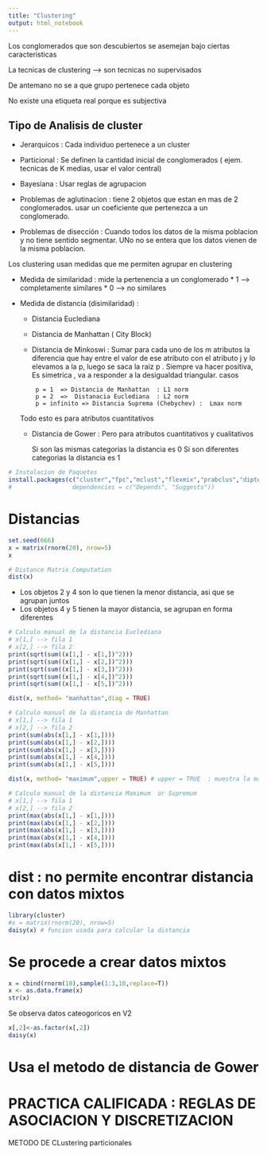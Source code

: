 ```yaml
---
title: "Clustering"
output: html_notebook
---
```


Los conglomerados que son descubiertos se asemejan bajo ciertas caracteristicas

La tecnicas de clustering --> son tecnicas no supervisados

De antemano no se a que grupo pertenece cada objeto 

No existe una etiqueta real porque es subjectiva 

Tipo de Analisis de cluster
---------------------------

- Jerarquicos : Cada individuo pertenece a un cluster 
- Particional : Se definen la cantidad inicial de conglomerados ( ejem. tecnicas de K medias, usar el valor central)
- Bayesiana : Usar reglas de agrupacion


- Problemas de aglutinacion : tiene 2 objetos que estan en mas de 2 conglomerados. usar un coeficiente que pertenezca a un conglomerado.

- Problemas de disección : Cuando todos los datos de la misma poblacion y no tiene sentido segmentar. UNo no se entera que los datos vienen de la misma poblacion.


Los clustering usan medidas que me permiten agrupar en clustering

- Medida de similaridad : mide la pertenencia a un conglomerado
      * 1 --> completamente similares
      * 0 --> no similares
     
- Medida de distancia (disimilaridad) : 
  - Distancia Euclediana                            
  - Distancia de Manhattan ( City Block)
  - Distancia de Minkoswi : Sumar  para cada uno de los m atributos la diferencia que hay entre el valor de ese atributo con el atributo j y lo elevamos a la p, luego se saca la raiz p .  Siempre va hacer positiva, Es simetrica , va a responder a la desigualdad triangular. casos
  
         p = 1  => Distancia de Manhattan  : L1 norm
         p = 2  =>  Distanacia Euclediana  : L2 norm
         p = infinito => Distancia Suprema (Chebychev) :  Lmax norm
  
   Todo esto es para atributos cuantitativos
   
  - Distancia de Gower : Pero para atributos cuantitativos y cualitativos  

      Si son las mismas categorias la distancia es 0
      Si son diferentes categorias la distancia es 1

  
```r
# Instalacion de Paquetes
install.packages(c("cluster","fpc","mclust","flexmix","prabclus","diptest","trimcluster","plyr","modeltools","mvtnorm","robustbase","kernlab"),dependencies = c("Depends"))
#                 dependencies = c("Depends", "Suggests"))

```

#########################################################
#  Distancias                                           #
#########################################################

```r
set.seed(666)
x = matrix(rnorm(20), nrow=5)
x

```

```r
# Distance Matrix Computation
dist(x)
```
- Los objetos 2 y 4 son lo que tienen la menor distancia, asi que se agrupan juntos
- Los objetos 4 y 5 tienen la mayor distancia, se agrupan en forma diferentes
```r
# Calculo manual de la distancia Euclediana
# x[1,] --> fila 1
# x[2,] --> fila 2
print(sqrt(sum((x[1,] - x[1,])^2)))
print(sqrt(sum((x[1,] - x[2,])^2)))
print(sqrt(sum((x[1,] - x[3,])^2)))
print(sqrt(sum((x[1,] - x[4,])^2)))
print(sqrt(sum((x[1,] - x[5,])^2)))

```

```r
dist(x, method= "manhattan",diag = TRUE)
```
```r
# Calculo manual de la distancia de Manhattan
# x[1,] --> fila 1
# x[2,] --> fila 2
print(sum(abs(x[1,] - x[1,])))
print(sum(abs(x[1,] - x[2,])))
print(sum(abs(x[1,] - x[3,])))
print(sum(abs(x[1,] - x[4,])))
print(sum(abs(x[1,] - x[5,])))
```

```r
dist(x, method= "maximum",upper = TRUE) # upper = TRUE  : muestra la matrix completa
```
```r
# Calculo manual de la distancia Maximum  or Supremum
# x[1,] --> fila 1
# x[2,] --> fila 2
print(max(abs(x[1,] - x[1,])))
print(max(abs(x[1,] - x[2,])))
print(max(abs(x[1,] - x[3,])))
print(max(abs(x[1,] - x[4,])))
print(max(abs(x[1,] - x[5,])))
```
# dist : no permite encontrar distancia con datos mixtos
```r
library(cluster)
#x = matrix(rnorm(20), nrow=5)
daisy(x) # funcion usada para calcular la distancia 
```
# Se procede a crear datos mixtos
```r
x = cbind(rnorm(10),sample(1:3,10,replace=T))
x <- as.data.frame(x)
str(x) 
```
Se observa datos cateogoricos en V2
```r
x[,2]<-as.factor(x[,2])
daisy(x)
```
# Usa el metodo de distancia de Gower 

# PRACTICA CALIFICADA : REGLAS DE ASOCIACION Y DISCRETIZACION
METODO DE CLustering particionales
